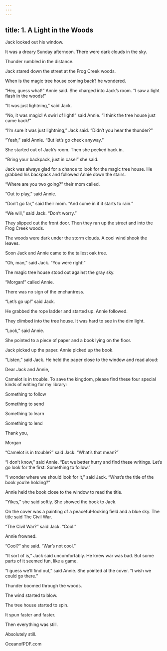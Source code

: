```yaml
---
---
---
```

title: 1. A Light in the Woods
---



Jack looked out his window.

It was a dreary Sunday afternoon. There were dark clouds in the sky.

Thunder rumbled in the distance.

Jack stared down the street at the Frog Creek woods.

When is the magic tree house coming back? he wondered.

“Hey, guess what!” Annie said. She charged into Jack’s room. “I saw a light flash in the woods!”

“It was just lightning,” said Jack.

“No, it was magic! A swirl of light!” said Annie. “I think the tree house just came back!”

“I’m sure it was just lightning,” Jack said. “Didn’t you hear the thunder?”

“Yeah,” said Annie. “But let’s go check anyway.”

She started out of Jack’s room. Then she peeked back in.

“Bring your backpack, just in case!” she said.

Jack was always glad for a chance to look for the magic tree house. He grabbed his backpack and followed Annie down the stairs.

“Where are you two going?” their mom called.

“Out to play,” said Annie.

“Don’t go far,” said their mom. “And come in if it starts to rain.”

“We will,” said Jack. “Don’t worry.”

They slipped out the front door. Then they ran up the street and into the Frog Creek woods.

The woods were dark under the storm clouds. A cool wind shook the leaves.

Soon Jack and Annie came to the tallest oak tree.

“Oh, man,” said Jack. “You were right!”

The magic tree house stood out against the gray sky.

“Morgan!” called Annie.

There was no sign of the enchantress.

“Let’s go up!” said Jack.

He grabbed the rope ladder and started up. Annie followed.

They climbed into the tree house. It was hard to see in the dim light.

“Look,” said Annie.

She pointed to a piece of paper and a book lying on the floor.

Jack picked up the paper. Annie picked up the book.

“Listen,” said Jack. He held the paper close to the window and read aloud:


Dear Jack and Annie,


Camelot is in trouble. To save the kingdom, please find these four special kinds of writing for my library:





Something to follow

Something to send

Something to learn

Something to lend





Thank you,

Morgan





“Camelot is in trouble?” said Jack. “What’s that mean?”

“I don’t know,” said Annie. “But we better hurry and find these writings. Let’s go look for the first: Something to follow.”

“I wonder where we should look for it,” said Jack. “What’s the title of the book you’re holding?”

Annie held the book close to the window to read the title.

“Yikes,” she said softly. She showed the book to Jack.

On the cover was a painting of a peaceful-looking field and a blue sky. The title said The Civil War.

“The Civil War?” said Jack. “Cool.”

Annie frowned.

“Cool?” she said. “War’s not cool.”

“It sort of is,” Jack said uncomfortably. He knew war was bad. But some parts of it seemed fun, like a game.

“I guess we’ll find out,” said Annie. She pointed at the cover. “I wish we could go there.”

Thunder boomed through the woods.

The wind started to blow.

The tree house started to spin.

It spun faster and faster.

Then everything was still.

Absolutely still.

OceanofPDF.com